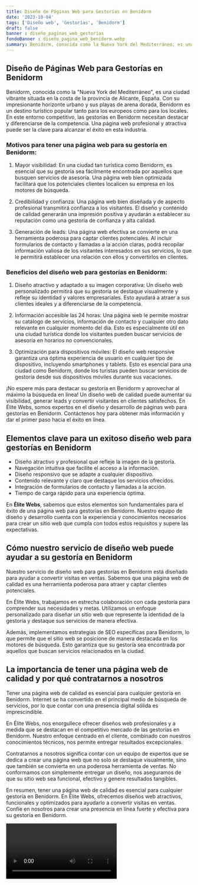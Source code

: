 ```yaml
---
title: Diseño de Páginas Web para Gestorías en Benidorm
date: '2023-10-04'
tags: ['Diseño web', 'Gestorías', 'Benidorm']
draft: false
banner : diseño_paginas_web_gestorías
fondoBanner : diseño_pagina_web_benidorm.webp
summary: Benidorm, conocida como la Nueva York del Mediterráneo, es una ciudad vibrante situada en la costa de la provincia de Alicante, España. Con su impresionante horizonte urbano y sus playas de arena dorada, Benidorm es un destino turístico popular tanto para los europeos como para los locales. En este entorno competitivo, las gestorías en Benidorm necesitan destacar y diferenciarse de la competencia. Una página web profesional y atractiva puede ser la clave para alcanzar el éxito en esta industria.
---
```


## Diseño de Páginas Web para Gestorías en Benidorm

Benidorm, conocida como la "Nueva York del Mediterráneo", es una ciudad vibrante situada en la costa de la provincia de Alicante, España. Con su impresionante horizonte urbano y sus playas de arena dorada, Benidorm es un destino turístico popular tanto para los europeos como para los locales. En este entorno competitivo, las gestorías en Benidorm necesitan destacar y diferenciarse de la competencia. Una página web profesional y atractiva puede ser la clave para alcanzar el éxito en esta industria.

### Motivos para tener una página web para su gestoría en Benidorm:

1. Mayor visibilidad: En una ciudad tan turística como Benidorm, es esencial que su gestoría sea fácilmente encontrada por aquellos que busquen servicios de asesoría. Una página web bien optimizada facilitará que los potenciales clientes localicen su empresa en los motores de búsqueda.

2. Credibilidad y confianza: Una página web bien diseñada y de aspecto profesional transmitirá confianza a los visitantes. El diseño y contenido de calidad generarán una impresión positiva y ayudarán a establecer su reputación como una gestoría de confianza y alta calidad.

3. Generación de leads: Una página web efectiva se convierte en una herramienta poderosa para captar clientes potenciales. Al incluir formularios de contacto y llamadas a la acción claras, podrá recopilar información valiosa de los visitantes interesados en sus servicios, lo que le permitirá establecer una relación con ellos y convertirlos en clientes.

### Beneficios del diseño web para gestorías en Benidorm:

1. Diseño atractivo y adaptado a su imagen corporativa: Un diseño web personalizado permitirá que su gestoría se destaque visualmente y refleje su identidad y valores empresariales. Esto ayudará a atraer a sus clientes ideales y a diferenciarse de la competencia.

2. Información accesible las 24 horas: Una página web le permite mostrar su catálogo de servicios, información de contacto y cualquier otro dato relevante en cualquier momento del día. Esto es especialmente útil en una ciudad turística donde los visitantes pueden buscar servicios de asesoría en horarios no convencionales.

3. Optimización para dispositivos móviles: El diseño web responsive garantiza una óptima experiencia de usuario en cualquier tipo de dispositivo, incluyendo smartphones y tablets. Esto es esencial para una ciudad como Benidorm, donde los turistas pueden buscar servicios de gestoría desde sus dispositivos móviles durante sus vacaciones.

¡No espere más para destacar su gestoría en Benidorm y aprovechar al máximo la búsqueda en línea! Un diseño web de calidad puede aumentar su visibilidad, generar leads y convertir visitantes en clientes satisfechos. En Élite Webs, somos expertos en el diseño y desarrollo de páginas web para gestorías en Benidorm. Contáctenos hoy para obtener más información y dar el primer paso hacia el éxito en línea.

<GifSeo />

<Cta />

## Elementos clave para un exitoso diseño web para gestorías en Benidorm

- Diseño atractivo y profesional que refleje la imagen de la gestoría.
- Navegación intuitiva que facilite el acceso a la información.
- Diseño responsivo que se adapte a cualquier dispositivo.
- Contenido relevante y claro que destaque los servicios ofrecidos.
- Integración de formularios de contacto y llamadas a la acción.
- Tiempo de carga rápido para una experiencia óptima.

En **Élite Webs**, sabemos que estos elementos son fundamentales para el éxito de una página web para gestorías en Benidorm. Nuestro equipo de diseño y desarrollo cuenta con la experiencia y conocimientos necesarios para crear un sitio web que cumpla con todos estos requisitos y supere las expectativas.

## Cómo nuestro servicio de diseño web puede ayudar a su gestoría en Benidorm

Nuestro servicio de diseño web para gestorías en Benidorm está diseñado para ayudar a convertir visitas en ventas. Sabemos que una página web de calidad es una herramienta poderosa para atraer y captar clientes potenciales.

En Élite Webs, trabajamos en estrecha colaboración con cada gestoría para comprender sus necesidades y metas. Utilizamos un enfoque personalizado para diseñar un sitio web que represente la identidad de la gestoría y destaque sus servicios de manera efectiva.

Además, implementamos estrategias de SEO específicas para Benidorm, lo que permite que el sitio web se posicione de manera destacada en los motores de búsqueda. Esto garantiza que su gestoría sea encontrada por aquellos que buscan servicios relacionados en la ciudad.

## La importancia de tener una página web de calidad y por qué contratarnos a nosotros

Tener una página web de calidad es esencial para cualquier gestoría en Benidorm. Internet se ha convertido en el principal medio de búsqueda de servicios, por lo que contar con una presencia digital sólida es imprescindible.

En Élite Webs, nos enorgullece ofrecer diseños web profesionales y a medida que se destacan en el competitivo mercado de las gestorías en Benidorm. Nuestro enfoque centrado en el cliente, combinado con nuestros conocimientos técnicos, nos permite entregar resultados excepcionales.

Contratarnos a nosotros significa contar con un equipo de expertos que se dedica a crear una página web que no solo se destaque visualmente, sino que también se convierta en una poderosa herramienta de ventas. No conformamos con simplemente entregar un diseño, nos aseguramos de que su sitio web sea funcional, efectivo y genere resultados tangibles.

En resumen, tener una página web de calidad es esencial para cualquier gestoría en Benidorm. En Élite Webs, ofrecemos diseños web atractivos, funcionales y optimizados para ayudarlo a convertir visitas en ventas. Confíe en nosotros para crear una presencia en línea fuerte y efectiva para su gestoría en Benidorm.

<Video />

<CtaBot job='Gestorías' city='Benidorm'/>

<Gmaps query='Benidorm+españa+maps' />